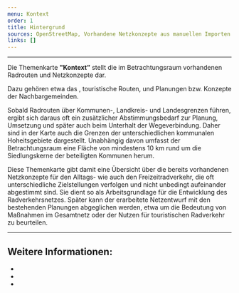 ```yaml
---
menu: Kontext
order: 1
title: Hintergrund
sources: OpenStreetMap, Vorhandene Netzkonzepte aus manuellen Importen
links: []
---
```

---

Die Themenkarte **"Kontext”** stellt die im Betrachtungsraum vorhandenen Radrouten und Netzkonzepte dar.&#x20;

Dazu gehören etwa das <TextLinkArrow href="https://www.dahme-spreewald.info/de/themen/verkehr-und-mobilitaet2/radverkehr/" display="Radverkehrskonzept des Landkreises" external />, touristische Routen, und Planungen bzw. Konzepte der Nachbargemeinden.

Sobald Radrouten über Kommunen-, Landkreis- und Landesgrenzen führen, ergibt sich daraus oft ein zusätzlicher Abstimmungsbedarf zur Planung, Umsetzung und später auch beim Unterhalt der Wegeverbindung. Daher sind in der Karte auch die Grenzen der unterschiedlichen kommunalen Hoheitsgebiete dargestellt. Unabhängig davon umfasst der Betrachtungsraum eine Fläche von mindestens 10 km rund um die Siedlungskerne der beteiligten Kommunen herum.

Diese Themenkarte gibt damit eine Übersicht über die bereits vorhandenen Netzkonzepte für den Alltags- wie auch den Freizeitradverkehr, die oft unterschiedliche Zielstellungen verfolgen und nicht unbedingt aufeinander abgestimmt sind. Sie dient so als Arbeitsgrundlage für die Entwicklung des Radverkehrsnetzes. Später kann der erarbeitete Netzentwurf mit den bestehenden Planungen abgeglichen werden, etwa um die Bedeutung von Maßnahmen im Gesamtnetz oder der Nutzen für touristischen Radverkehr zu beurteilen.

---

## Weitere Informationen:&#x20;

* <TextLinkArrow href="https://www.dahme-spreewald.info/de/themen/verkehr-und-mobilitaet2/radverkehr/" display="Planungen im Landkreis LDS" external />
* <TextLinkArrow href="https://www.zeuthen.de/Zeuthen-Radverkehrskonzept-Stand_Juni-2022-pdf-680949.pdf" display="Planungen in Zeuthen" external />
* <TextLinkArrow href="https://www.schulzendorf.de/seite/619414/konzept-f%C3%BCr-sichere-schul-,-geh-und-radwege-f%C3%BCr-die-gemeinde-schulzendorf.html" display="Planungen in Schulzendorf" external />
